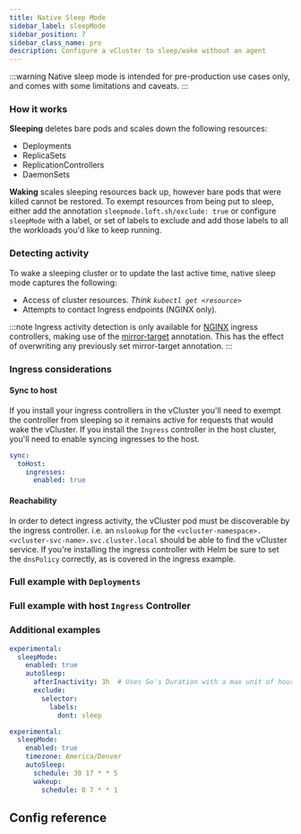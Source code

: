 ```yaml
---
title: Native Sleep Mode
sidebar_label: sleepMode
sidebar_position: 7
sidebar_class_name: pro
description: Configure a vCluster to sleep/wake without an agent
---
```


<ProAdmonition />

:::warning
Native sleep mode is intended for pre-production use cases only, and comes with some limitations and
caveats.
:::


### How it works

**Sleeping** deletes bare pods and scales down the following resources:
  * Deployments
  * ReplicaSets
  * ReplicationControllers
  * DaemonSets

**Waking** scales sleeping resources back up, however bare pods that were killed cannot be restored.  To exempt resources from being
put to sleep, either add the annotation `sleepmode.loft.sh/exclude: true` or configure `sleepMode` with a label, or set
of labels to exclude and add those labels to all the workloads you'd like to keep running.

### Detecting activity

To wake a sleeping cluster or to update the last active time, native sleep mode captures the following:

 * Access of cluster resources.  _Think `kubectl get <resource>`_
 * Attempts to contact Ingress endpoints (NGINX only).

:::note
Ingress activity detection is only available for [NGINX](https://github.com/kubernetes/ingress-nginx/tree/main)
ingress controllers, making use of the [mirror-target](https://github.com/kubernetes/ingress-nginx/blob/main/docs/user-guide/nginx-configuration/annotations.md#mirror)
annotation.  This has the effect of overwriting any previously set mirror-target annotation.
:::

### Ingress considerations

#### Sync to host

If you install your ingress controllers in the vCluster you'll need to exempt the controller from sleeping so it remains
active for requests that would wake the vCluster.  If you install the `Ingress` controller in the host cluster, you'll need to
enable syncing ingresses to the host.

```yaml title="enable ingress syncing"
sync:
  toHost:
    ingresses:
      enabled: true
```

#### Reachability

In order to detect ingress activity, the vCluster pod must be discoverable by the ingress controller. i.e. an `nslookup` for the
`<vcluster-namespace>.<vcluster-svc-name>.svc.cluster.local` should be able to find the vCluster service.  If you're installing
the ingress controller with Helm be sure to set the `dnsPolicy` correctly, as is covered in the ingress example.

### Full example with `Deployments`

<SleepModeDeploymentExample />

### Full example with host `Ingress` Controller

<SleepModeIngressExample />

### Additional examples

```yaml title="Sleep after 3 hours of inactivity, anything that does not have the label dont=sleep"
experimental:
  sleepMode:
    enabled: true
    autoSleep:
      afterInactivity: 3h  # Uses Go's Duration with a max unit of hour
      exclude:
        selector:
          labels:
            dont: sleep
```

```yaml title="Sleep every Friday at 17:30 and wake every Monday at 7:00 in Mountain timezone"
experimental:
  sleepMode:
    enabled: true
    timezone: America/Denver
    autoSleep:
      schedule: 30 17 * * 5
      wakeup:
        schedule: 0 7 * * 1
```

## Config reference

<ExperimentalSleepMode />

